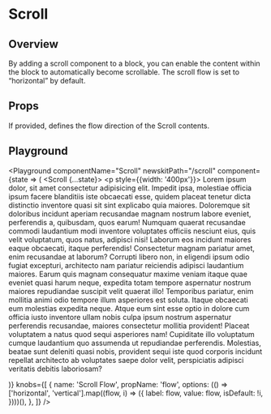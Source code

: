 


# Scroll

## Overview

By adding a scroll component to a block, you can enable the content within the block to automatically become scrollable. The scroll flow is set to “horizontal” by default.

## Props

<LegacyBlock marginTop="sizing050">
  <Prop
    name="flow"
    type="vertical | horizontal"
    default="horizontal"
  >
    If provided, defines the flow direction of the Scroll contents.
  </Prop>

</LegacyBlock>

## Playground

<Playground
  componentName="Scroll"
  newskitPath="/scroll"
  component={state => (
    <LegacyBlock width="200px" height="300px">
      <Scroll {...state}>
        <p style={{width: '400px'}}>
          Lorem ipsum dolor, sit amet consectetur adipisicing elit. Impedit
          ipsa, molestiae officia ipsum facere blanditiis iste obcaecati esse,
          quidem placeat tenetur dicta distinctio inventore quasi sit sint
          explicabo quia maiores. Doloremque sit doloribus incidunt aperiam
          recusandae magnam nostrum labore eveniet, perferendis a, quibusdam,
          quos earum! Numquam quaerat recusandae commodi laudantium modi
          inventore voluptates officiis nesciunt eius, quis velit voluptatum,
          quos natus, adipisci nisi! Laborum eos incidunt maiores eaque
          obcaecati, itaque perferendis! Consectetur magnam pariatur amet, enim
          recusandae at laborum? Corrupti libero non, in eligendi ipsum odio
          fugiat excepturi, architecto nam pariatur reiciendis adipisci
          laudantium maiores. Earum quis magnam consequatur maxime veniam itaque
          quae eveniet quasi harum neque, expedita totam tempore aspernatur
          nostrum maiores repudiandae suscipit velit quaerat illo! Temporibus
          pariatur, enim mollitia animi odio tempore illum asperiores est
          soluta. Itaque obcaecati eum molestias expedita neque. Atque eum sint
          esse optio in dolore cum officia iusto inventore ullam nobis culpa
          ipsum nostrum aspernatur perferendis recusandae, maiores consectetur
          mollitia provident! Placeat voluptatem a natus quod sequi asperiores
          nam! Cupiditate illo voluptatum cumque laudantium quo assumenda ut
          repudiandae perferendis. Molestias, beatae sunt deleniti quasi nobis,
          provident sequi iste quod corporis incidunt repellat architecto ab
          voluptates saepe dolor velit, perspiciatis adipisci veritatis debitis
          laboriosam?
        </p>
      </Scroll>
    </LegacyBlock>
  )}
  knobs={[
    {
      name: 'Scroll Flow',
      propName: 'flow',
      options: (() =>
        ['horizontal', 'vertical'].map((flow, i) => ({
          label: flow,
          value: flow,
          isDefault: !i,
        })))(),
    },
  ]}
/>
